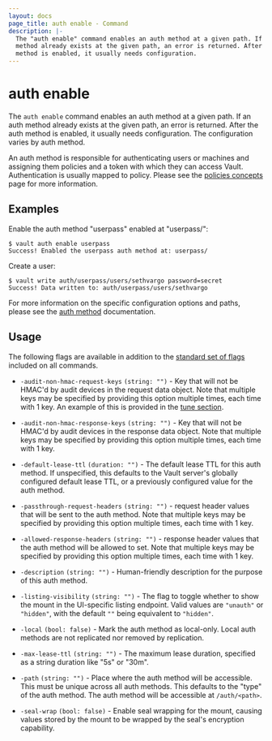 ```yaml
---
layout: docs
page_title: auth enable - Command
description: |-
  The "auth enable" command enables an auth method at a given path. If an auth
  method already exists at the given path, an error is returned. After the auth
  method is enabled, it usually needs configuration.
---
```


# auth enable

The `auth enable` command enables an auth method at a given path. If an auth
method already exists at the given path, an error is returned. After the auth
method is enabled, it usually needs configuration. The configuration varies by
auth method.

An auth method is responsible for authenticating users or machines and assigning
them policies and a token with which they can access Vault. Authentication is
usually mapped to policy. Please see the [policies
concepts](/vault/docs/concepts/policies) page for more information.

## Examples

Enable the auth method "userpass" enabled at "userpass/":

```shell-session
$ vault auth enable userpass
Success! Enabled the userpass auth method at: userpass/
```

Create a user:

```shell-session
$ vault write auth/userpass/users/sethvargo password=secret
Success! Data written to: auth/userpass/users/sethvargo
```

For more information on the specific configuration options and paths, please see
the [auth method](/vault/docs/auth) documentation.

## Usage

The following flags are available in addition to the [standard set of
flags](/vault/docs/commands) included on all commands.

- `-audit-non-hmac-request-keys` `(string: "")` - Key that will not be HMAC'd
  by audit devices in the request data object. Note that multiple keys may be
  specified by providing this option multiple times, each time with 1 key.
  An example of this is provided in the [tune section](/vault/docs/commands/auth/tune).

- `-audit-non-hmac-response-keys` `(string: "")` - Key that will not be HMAC'd
  by audit devices in the response data object. Note that multiple keys may be
  specified by providing this option multiple times, each time with 1 key.

- `-default-lease-ttl` `(duration: "")` - The default lease TTL for this auth
  method. If unspecified, this defaults to the Vault server's globally
  configured default lease TTL, or a previously configured value for the auth
  method.

- `-passthrough-request-headers` `(string: "")` - request header values that will
  be sent to the auth method. Note that multiple keys may be
  specified by providing this option multiple times, each time with 1 key.

- `-allowed-response-headers` `(string: "")` - response header values that the auth
  method will be allowed to set. Note that multiple keys may be
  specified by providing this option multiple times, each time with 1 key.

- `-description` `(string: "")` - Human-friendly description for the purpose of
  this auth method.

- `-listing-visibility` `(string: "")` - The flag to toggle whether to show the
  mount in the UI-specific listing endpoint. Valid values are `"unauth"` or `"hidden"`,
  with the default `""` being equivalent to `"hidden"`.


- `-local` `(bool: false)` - Mark the auth method as local-only. Local auth
  methods are not replicated nor removed by replication.

- `-max-lease-ttl` `(string: "")` - The maximum lease duration, specified as
  a string duration like "5s" or "30m".

- `-path` `(string: "")` - Place where the auth method will be accessible. This
  must be unique across all auth methods. This defaults to the "type" of the
  auth method. The auth method will be accessible at `/auth/<path>`.

- `-seal-wrap` `(bool: false)` - Enable seal wrapping for the mount, causing
  values stored by the mount to be wrapped by the seal's encryption capability.
